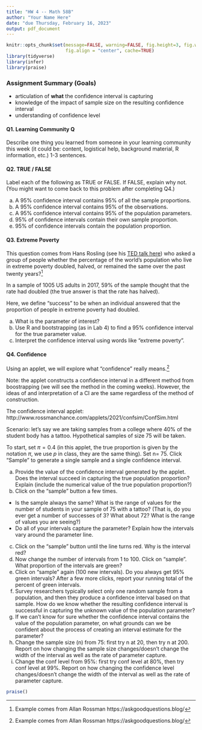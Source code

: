```yaml
---
title: "HW 4 -- Math 58B"
author: "Your Name Here"
date: "due Thursday, February 16, 2023"
output: pdf_document
---
```



```r
knitr::opts_chunk$set(message=FALSE, warning=FALSE, fig.height=3, fig.width=5, 
                      fig.align = "center", cache=TRUE)
library(tidyverse)
library(infer)
library(praise)
```


### Assignment Summary (Goals)
* articulation of **what** the confidence interval is capturing
* knowledge of the impact of sample size on the resulting confidence interval
* understanding of confidence level

#### Q1. Learning Community Q
Describe one thing you learned from someone in your learning community this week (it could be: content, logistical help, background material, R information, etc.)  1-3 sentences.


#### Q2. TRUE / FALSE

Label each of the following as TRUE or FALSE.  If FALSE, explain why not.  (You might want to come back to this problem after completing Q4.)

(a) A 95% confidence interval contains 95% of all the sample proportions. 
(b) A 95% confidence interval contains 95% of the observations. 
(c) A 95% confidence interval contains 95% of the population parameters. 
(d) 95% of confidence intervals contain their own sample proportion. 
(e) 95% of confidence intervals contain the population proportion. 


#### Q3. Extreme Poverty

This question comes from Hans Rosling (see his [TED talk here](https://www.ted.com/playlists/474/the_best_hans_rosling_talks_yo)) who asked a group of people whether the percentage of the world's population who live in extreme poverty doubled, halved, or remained the same over the past twenty years?^[Example comes from Allan Rossman https://askgoodquestions.blog/]

In a sample of 1005 US adults in 2017, 59% of the sample thought that the rate had doubled (the true answer is that the rate has halved).

Here, we define "success" to be when an individual answered that the proportion of people in extreme poverty had doubled.

(a) What is the parameter of interest? 
(b) Use R and bootstrapping (as in Lab 4) to find a 95% confidence interval for the true parameter value. 
(c) Interpret the confidence interval using words like "extreme poverty".

#### Q4. Confidence

Using an applet, we will explore what "confidence" really means.^[Example comes from Allan Rossman https://askgoodquestions.blog/]

Note: the applet constructs a confidence interval in a different method from boostrapping (we will see the method in the coming weeks).  However, the ideas of and interpretation of a CI are the same regardless of the method of construction.

The confidence interval applet: http://www.rossmanchance.com/applets/2021/confsim/ConfSim.html

Scenario:  let's say we are taking samples from a college where 40% of the student body has a tattoo.  Hypothetical samples of size 75 will be taken.

To start, set $\pi = 0.4$ (in this applet, the true proportion is given by the notation $\pi$, we use $p$ in class, they are the same thing).  Set n= 75.  Click "Sample" to generate a single sample and a single confidence interval.

(a) Provide the value of the confidence interval generated by the applet.  Does the interval succeed in capturing the true population proportion?  Explain (include the numerical value of the true population proportion?)   
(b) Click on the "sample" button a few times.  
  * Is the sample always the same?  What is the range of values for the number of students in your sample of 75 with a tattoo?  (That is, do you ever get a number of successes of 3?  What about 72?  What is the range of values you are seeing?)
  * Do all of your intervals capture the parameter?  Explain how the intervals vary around the parameter line.
(c) Click on the "sample" button until the line turns red.  Why is the interval red? 
(d) Now change the number of intervals from 1 to 100.  Click on "sample".  What proportion of the intervals are green?
(e) Click on "sample" again (100 new intervals). Do you always get 95% green intervals?  After a few more clicks, report your running total of the percent of green intervals.
(f) Survey researchers typically select only one random sample from a population, and then they produce a confidence interval based on that sample. How do we know whether the resulting confidence interval is successful in capturing the unknown value of the population parameter? 
(g) If we can't know for sure whether the confidence interval contains the value of the population parameter, on what grounds can we be confident about the process of creating an interval estimate for the parameter?
(h) Change the sample size (n) from 75:  first try n at 20, then try n at 200.  Report on how changing the sample size changes/doesn't change the width of the interval as well as the rate of parameter capture.
(i) Change the conf level from 95%:  first try conf level at 80%, then try conf level at 99%.  Report on how changing the confidence level changes/doesn't change the width of the interval as well as the rate of parameter capture.

```r
praise()
```